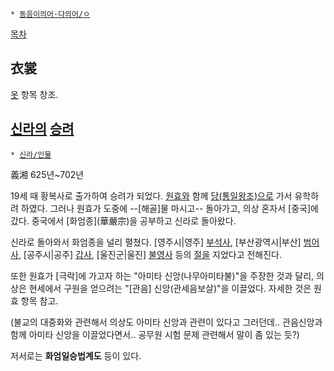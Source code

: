 * [[동음이의어·다의어/ㅇ]]

[[목차]]
== 衣裳 ==
[[옷]] 항목 창조.

== [[신라]]의 [[스님|승려]] ==
 * [[신라/인물]]

義湘
625년~702년

19세 때 황복사로 출가하여 승려가 되었다. [[원효]]와 함께 [[당(통일왕조)]]으로 가서 유학하려 하였다. 그러나 원효가 도중에 --[해골]물 마시고-- 돌아가고, 의상 혼자서 [중국]에 갔다. 중국에서 [화엄종](華嚴宗)을 공부하고 신라로 돌아왔다.

신라로 돌아와서 화엄종을 널리 펼쳤다. [영주시|영주] [[부석사]], [부산광역시|부산] [[범어사]], [공주시|공주] [[갑사]], [울진군|울진] [[불영사]] 등의 [[절]]을 지었다고 전해진다.

또한 원효가 [극락]에 가고자 하는 "아미타 신앙(나무아미타불)"을 주장한 것과 달리, 의상은 현세에서 구원을 얻으려는 "[관음] 신앙(관세음보살)"을 이끌었다. 자세한 것은 원효 항목 참고. 

(불교의 대중화와 관련해서 의상도 아미타 신앙과 관련이 있다고 그러던데.. 관음신앙과 함께 아미타 신앙을 이끌었다면서.. 공무원 시험 문제 관련해서 말이 좀 있는 듯?)

저서로는 '''화엄일승법계도''' 등이 있다.
